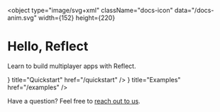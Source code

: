 
<object
  type="image/svg+xml"
  className="docs-icon"
  data="/docs-anim.svg"
  width={152}
  height={220}
></object>

<h1 className="overview-masthead">
  <span>Hello, </span>
  <span>Reflect</span>
</h1>

<p className="overview-byline">
  <span>Learn to build multiplayer apps with Reflect.</span>
</p>

<Cards>
  <Card icon={<QuickStarts />} title="Quickstart" href="/quickstart" />
  <Card icon={<Examples />} title="Examples" href="/examples" />
</Cards>

Have a question? Feel free to [reach out to us](mailto://hi@reflect.net).

